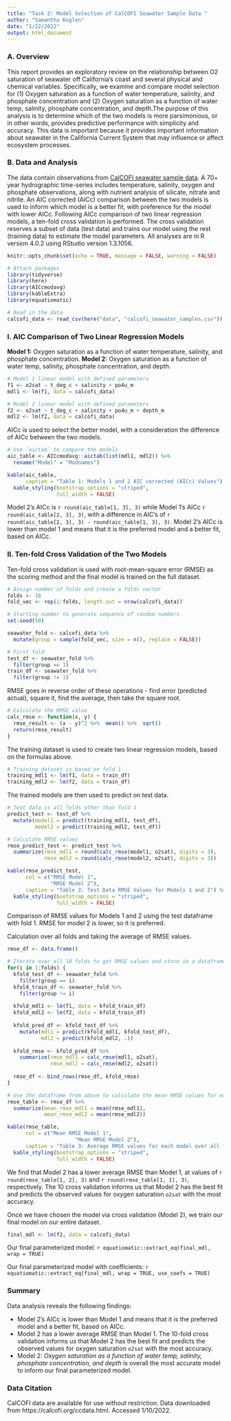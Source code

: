 ```yaml
---
title: "Task 2: Model Selection of CalCOFI Seawater Sample Data "
author: "Samantha Kuglen"
date: "1/22/2022"
output: html_document
---
```

### A. Overview
This report provides an exploratory review on the relationship between O2 saturation of seawater off California’s coast and several physical and chemical variables. Specifically, we examine and compare model selection for (1) Oxygen saturation as a function of water temperature, salinity, and phosphate concentration and (2) Oxygen saturation as a function of water temp, salinity, phosphate concentration, and depth.The purpose of this analysis is to determine which of the two models is more parsimonious, or in other words, provides predictive performance with simplicity and accuracy. This data is important because it provides important information about seawater in the California Current System that may influence or affect ecosystem processes. 

### B. Data and Analysis
The data contain observations from [CalCOFI seawater sample data](https://calcofi.org/ccdata.html). A 70+ year hydrographic time-series includes temperature, salinity, oxygen and phosphate observations, along with nutrient analysis of silicate, nitrate and nitrite. An AIC corrected (AICc) comparison between the two models is used to inform which model is a better fit, with preference for the model with lower AICc. Following AICc comparison of two linear regression models, a ten-fold cross validation is performed. The cross validation reserves a subset of data (test data) and trains our model using the rest (training data) to estimate the model parameters. All analyses are in R version 4.0.2 using RStudio version 1.3.1056.

```r
knitr::opts_chunk$set(echo = TRUE, message = FALSE, warning = FALSE)

# Attach packages
library(tidyverse)
library(here)
library(AICcmodavg)
library(kableExtra)
library(equatiomatic)

```

```r
# Read in the data
calcofi_data <- read_csv(here("data", "calcofi_seawater_samples.csv"))
```

### I. AIC Comparison of Two Linear Regression Models 
**Model 1:** Oxygen saturation as a function of water temperature, salinity, and phosphate concentration. **Model 2:** Oxygen saturation as a function of water temp, salinity, phosphate concentration, and depth.

```r
# Model 1 linear model with defined parameters
f1 <- o2sat ~ t_deg_c + salinity + po4u_m
mdl1 <- lm(f1, data = calcofi_data)

# Model 2 linear model with defined parameters
f2 <- o2sat ~ t_deg_c + salinity + po4u_m + depth_m
mdl2 <- lm(f2, data = calcofi_data)
```

AICc is used to select the better model, with a consideration the difference of AICc between the two models. 

```r
# Use `aictab` to compare the models 
aic_table <- AICcmodavg::aictab(list(mdl1, mdl2)) %>% 
  rename("Model" = "Modnames")

kable(aic_table,
      caption = "Table 1: Models 1 and 2 AIC corrected (AICc) Values") %>% 
  kable_styling(bootstrap_options = "striped", 
                full_width = FALSE) 

```

Model 2's AICc is `r round(aic_table[1, 3], 3)` while Model 1's AICc `r round(aic_table[2, 3], 3)`, with a difference in AIC's of `r round(aic_table[2, 3], 3) - round(aic_table[1, 3], 3)`. Model 2's AICc is lower than model 1 and means that it is the preferred model and a better fit, based on AICc. 

### II. Ten-fold Cross Validation of the Two Models
Ten-fold cross validation is used with root-mean-square error (RMSE) as the scoring method and the final model is trained on the full dataset. 
```r
# Assign number of folds and create a folds vector
folds <- 10
fold_vec <- rep(1:folds, length.out = nrow(calcofi_data))

# Starting number to generate sequence of random numbers
set.seed(50)

seawater_fold <- calcofi_data %>% 
  mutate(group = sample(fold_vec, size = n(), replace = FALSE))

# First fold
test_df <- seawater_fold %>% 
  filter(group == 1) 
train_df <- seawater_fold %>% 
  filter(group != 1)
```

RMSE goes in reverse order of these operations - find error (predicted actual), square it, find the average, then take the square root. 
```r
# Calculate the RMSE value
calc_rmse <- function(x, y) {
  rmse_result <- (x - y)^2 %>%  mean() %>%  sqrt()
  return(rmse_result)
}
```

The training dataset is used to create two linear regression models, based on the formulas above.
```r
# Training dataset is based on fold 1
training_mdl1 <- lm(f1, data = train_df)
training_mdl2 <- lm(f2, data = train_df)
```

The trained models are then used to predict on test data. 

```r
# Test data is all folds other than fold 1
predict_test <- test_df %>% 
  mutate(model1 = predict(training_mdl1, test_df),
         model2 = predict(training_mdl2, test_df))

# Calculate RMSE values
rmse_predict_test <- predict_test %>% 
  summarize(rmse_mdl1 = round(calc_rmse(model1, o2sat), digits = 3),
            rmse_mdl2 = round(calc_rmse(model2, o2sat), digits = 3)) 

kable(rmse_predict_test,
      col = c("RMSE Model 1",
              "RMSE Model 2"),
      caption = "Table 2: Test Data RMSE Values for Models 1 and 2") %>% 
  kable_styling(bootstrap_options = "striped", 
                full_width = FALSE)

```
Comparison of RMSE values for Models 1 and 2 using the test dataframe with fold 1. RMSE for model 2 is lower, so it is preferred. 

Calculation over all folds and taking the average of RMSE values. 
```r
rmse_df <- data.frame()

# Iterate over all 10 folds to get RMSE values and store in a dataframe
for(i in 1:folds) {
  kfold_test_df <- seawater_fold %>% 
    filter(group == i)
  kfold_train_df <- seawater_fold %>% 
    filter(group != i)
  
  kfold_mdl1 <- lm(f1, data = kfold_train_df)
  kfold_mdl2 <- lm(f2, data = kfold_train_df)
  
  kfold_pred_df <- kfold_test_df %>% 
    mutate(mdl1 = predict(kfold_mdl1, kfold_test_df),
           mdl2 = predict(kfold_mdl2, .))
  
  kfold_rmse <- kfold_pred_df %>% 
    summarize(rmse_mdl1 = calc_rmse(mdl1, o2sat),
              rmse_mdl2 = calc_rmse(mdl2, o2sat))
  
  rmse_df <- bind_rows(rmse_df, kfold_rmse)
}

# Use the dataframe from above to calculate the mean RMSE values for each model
rmse_table <- rmse_df %>% 
  summarize(mean_rmse_mdl1 = mean(rmse_mdl1),
            mean_rmse_mdl2 = mean(rmse_mdl2)) 

kable(rmse_table,
      col = c("Mean RMSE Model 1",
                      "Mean RMSE Model 2"),
      caption = "Table 3: Average RMSE values for each model over all folds") %>% 
  kable_styling(bootstrap_options = "striped", 
                full_width = FALSE)
```
We find that Model 2 has a lower average RMSE than Model 1, at values of `r round(rmse_table[1, 2], 3)` and `r round(rmse_table[1, 1], 3)`, respectively. The 10 cross validation informs us that Model 2 has the best fit and predicts the observed values for oxygen saturation `o2sat` with the most accuracy. 

Once we have chosen the model via cross validation (Model 2), we train our final model on our entire dataset. 
```r
final_mdl <- lm(f2, data = calcofi_data)
```

Our final parameterized model: 
`r equatiomatic::extract_eq(final_mdl, wrap = TRUE)`

Our final parameterized model with coefficients: 
`r equatiomatic::extract_eq(final_mdl, wrap = TRUE, use_coefs = TRUE)`

### Summary
Data analysis reveals the following findings:

- Model 2's AICc is lower than Model 1 and means that it is the preferred model and a better fit, based on AICc.
- Model 2 has a lower average RMSE than Model 1. The 10-fold cross validation informs us that Model 2 has the best fit and predicts the observed values for oxygen saturation `o2sat` with the most accuracy. 
- Model 2: *Oxygen saturation as a function of water temp, salinity, phosphate concentration, and depth* is overall the most accurate model to inform our final parameterized model.


### Data Citation
CalCOFI data are available for use without restriction. Data downloaded from https://calcofi.org/ccdata.html.  Accessed 1/10/2022.


